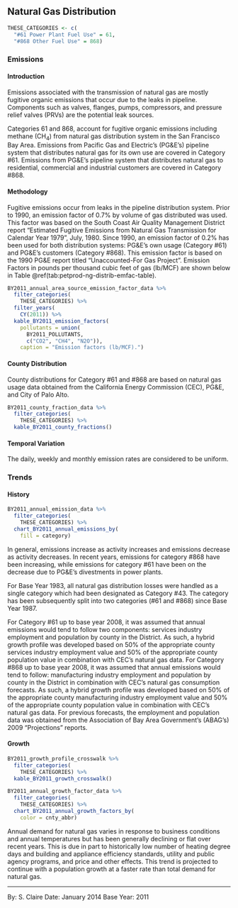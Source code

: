 ## Natural Gas Distribution

```r
THESE_CATEGORIES <- c(
  "#61 Power Plant Fuel Use" = 61,
  "#868 Other Fuel Use" = 868)
```

### Emissions

#### Introduction {-}

Emissions associated with the transmission of natural gas are mostly fugitive organic emissions that occur due to the leaks in pipeline. Components such as valves, flanges, pumps, compressors, and pressure relief valves (PRVs) are the potential leak sources.

Categories 61 and 868, account for fugitive organic emissions including methane (CH~4~) from natural gas distribution system in the San Francisco Bay Area. Emissions from Pacific Gas and Electric's (PG&E's) pipeline system that distributes natural gas for its own use are covered in Category #61. Emissions from PG&E's pipeline system that distributes natural gas to residential, commercial and industrial customers are covered in Category #868.

#### Methodology {-}

Fugitive emissions occur from leaks in the pipeline distribution system. Prior to 1990, an emission factor of 0.7% by volume of gas distributed was used. This factor was based on the South Coast Air Quality Management District report "Estimated Fugitive Emissions from Natural Gas Transmission for Calendar Year 1979", July, 1980. Since 1990, an emission factor of 0.2% has been used for both distribution systems: PG&E's own usage (Category #61) and PG&E's customers (Category #868). This emission factor is based on the 1990 PG&E report titled "Unaccounted-For Gas Project". Emission Factors in pounds per thousand cubic feet of gas (lb/MCF) are shown below in Table \@ref(tab:petprod-ng-distrib-emfac-table).

```r
BY2011_annual_area_source_emission_factor_data %>%
  filter_categories(
    THESE_CATEGORIES) %>%
  filter_years(
    CY(2011)) %>%
  kable_BY2011_emission_factors(
    pollutants = union(
      BY2011_POLLUTANTS,
      c("CO2", "CH4", "N2O")),
    caption = "Emission factors (lb/MCF).")
```

#### County Distribution {-}

County distributions for Category #61 and #868 are based on natural gas usage data obtained from the California Energy Commission (CEC), PG&E, and City of Palo Alto.

```r
BY2011_county_fraction_data %>%
  filter_categories(
    THESE_CATEGORIES) %>%
  kable_BY2011_county_fractions()
```

#### Temporal Variation {-}

The daily, weekly and monthly emission rates are considered to be uniform.

### Trends

#### History {-}

```r
BY2011_annual_emission_data %>%
  filter_categories(
    THESE_CATEGORIES) %>%
  chart_BY2011_annual_emissions_by(
    fill = category) 
```

In general, emissions increase as activity increases and emissions decrease as activity decreases. In recent years, emissions for category #868 have been increasing, while emissions for category #61 have been on the decrease due to PG&E's divestments in power plants.

For Base Year 1983, all natural gas distribution losses were handled as a single category which had been designated as Category #43. The category has been subsequently split into two categories (#61 and #868) since Base Year 1987.

For Category #61 up to base year 2008, it was assumed that annual emissions would tend to follow two components: services industry employment and population by county in the District. As such, a hybrid growth profile was developed based on 50% of the appropriate county services industry employment value and 50% of the appropriate county population value in combination with CEC's natural gas data. For Category #868 up to base year 2008, it was assumed that annual emissions would tend to follow: manufacturing industry employment and population by county in the District in combination with CEC's natural gas consumption forecasts. As such, a hybrid growth profile was developed based on 50% of the appropriate county manufacturing industry employment value and 50% of the appropriate county population value in combination with CEC's natural gas data. For previous forecasts, the employment and population data was obtained from the Association of Bay Area Government's (ABAG's) 2009 "Projections" reports.

#### Growth {-}

```r
BY2011_growth_profile_crosswalk %>%
  filter_categories(
    THESE_CATEGORIES) %>%
  kable_BY2011_growth_crosswalk()
```

```r
BY2011_annual_growth_factor_data %>%
  filter_categories(
    THESE_CATEGORIES) %>%
  chart_BY2011_annual_growth_factors_by(
    color = cnty_abbr) 
```

Annual demand for natural gas varies in response to business conditions and annual temperatures but has been generally declining or flat over recent years. This is due in part to historically low number of heating degree days and building and appliance efficiency standards, utility and public agency programs, and price and other effects. This trend is projected to continue with a population growth at a faster rate than total demand for natural gas.

***

By: S. Claire
Date: January 2014 
Base Year: 2011
